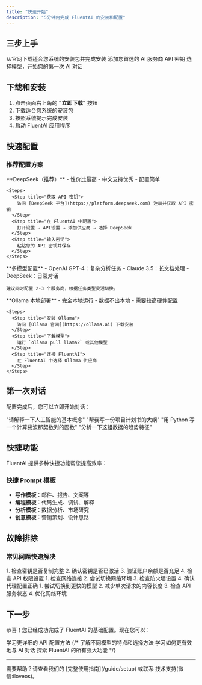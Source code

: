 ```yaml
---
title: "快速开始"
description: "5分钟内完成 FluentAI 的安装和配置"
---
```


## 三步上手

<Steps>
  <Step title="下载安装">
    从官网下载适合您系统的安装包并完成安装
  </Step>
  <Step title="配置 API">
    添加您首选的 AI 服务商 API 密钥
  </Step>
  <Step title="开始对话">
    选择模型，开始您的第一次 AI 对话
  </Step>
</Steps>

## 下载和安装

1. 点击页面右上角的 **"立即下载"** 按钮
2. 下载适合您系统的安装包
3. 按照系统提示完成安装
4. 启动 FluentAI 应用程序

## 快速配置

### 推荐配置方案

<Tabs>
  <Tab title="新手推荐">
    **DeepSeek（推荐）**
    - 性价比最高
    - 中文支持优秀
    - 配置简单

    <Steps>
      <Step title="获取 API 密钥">
        访问 [DeepSeek 平台](https://platform.deepseek.com) 注册并获取 API 密钥
      </Step>
      <Step title="在 FluentAI 中配置">
        打开设置 → API设置 → 添加供应商 → 选择 DeepSeek
      </Step>
      <Step title="输入密钥">
        粘贴您的 API 密钥并保存
      </Step>
    </Steps>
  </Tab>

  <Tab title="专业用户">
    **多模型配置**
    - OpenAI GPT-4：复杂分析任务
    - Claude 3.5：长文档处理
    - DeepSeek：日常对话

    建议同时配置 2-3 个服务商，根据任务类型灵活切换。
  </Tab>

  <Tab title="隐私优先">
    **Ollama 本地部署**
    - 完全本地运行
    - 数据不出本地
    - 需要较高硬件配置

    <Steps>
      <Step title="安装 Ollama">
        访问 [Ollama 官网](https://ollama.ai) 下载安装
      </Step>
      <Step title="下载模型">
        运行 `ollama pull llama2` 或其他模型
      </Step>
      <Step title="连接 FluentAI">
        在 FluentAI 中选择 Ollama 供应商
      </Step>
    </Steps>
  </Tab>
</Tabs>

## 第一次对话

配置完成后，您可以立即开始对话：

<CardGroup cols={2}>
  <Card
    title="简单问答"
    icon="comments"
  >
    "请解释一下人工智能的基本概念"
  </Card>
  <Card
    title="内容创作"
    icon="pen-to-square"
  >
    "帮我写一份项目计划书的大纲"
  </Card>
  <Card
    title="编程助手"
    icon="code"
  >
    "用 Python 写一个计算斐波那契数列的函数"
  </Card>
  <Card
    title="数据分析"
    icon="magnifying-glass"
  >
    "分析一下这组数据的趋势特征"
  </Card>
</CardGroup>

## 快捷功能

FluentAI 提供多种快捷功能帮您提高效率：

### 快捷 Prompt 模板
- **写作模板**：邮件、报告、文案等
- **编程模板**：代码生成、调试、解释
- **分析模板**：数据分析、市场研究
- **创意模板**：营销策划、设计思路

## 故障排除

### 常见问题快速解决

<AccordionGroup>
  <Accordion icon="key" title="API 密钥无效">
    1. 检查密钥是否复制完整
    2. 确认密钥是否已激活
    3. 验证账户余额是否充足
    4. 检查 API 权限设置
  </Accordion>

  <Accordion icon="wifi" title="网络连接问题">
    1. 检查网络连接
    2. 尝试切换网络环境
    3. 检查防火墙设置
    4. 确认代理配置正确
  </Accordion>

  <Accordion icon="loader" title="模型响应慢">
    1. 尝试切换到更快的模型
    2. 减少单次请求的内容长度
    3. 检查 API 服务状态
    4. 优化网络环境
  </Accordion>
</AccordionGroup>

## 下一步

恭喜！您已经成功完成了 FluentAI 的基础配置。现在您可以：

<CardGroup cols={2}>
  <Card
    title="深入了解配置"
    icon="gear"
    href="/guide/api-config"
  >
    学习更详细的 API 配置方法
  </Card>
  {/* <Card
    title="探索更多模型"
    icon="robot"
    href="/guide/models"
  >
    了解不同模型的特点和选择方法
  </Card>
  <Card
    title="提高对话技巧"
    icon="comments"
    href="/guide/chat"
  >
    学习如何更有效地与 AI 对话
  </Card>
  <Card
    title="查看完整功能"
    icon="star"
    href="/features"
  >
    探索 FluentAI 的所有强大功能
  </Card> */}
</CardGroup>

---

<Note>
需要帮助？请查看我们的 [完整使用指南](/guide/setup) 或联系 技术支持(微信:iloveos)。
</Note>
